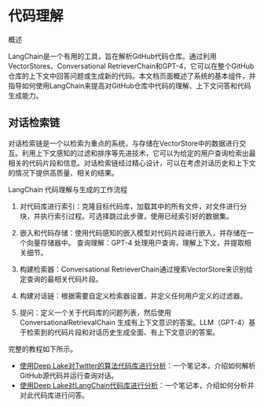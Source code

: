 # 代码理解

概述

LangChain是一个有用的工具，旨在解析GitHub代码仓库。通过利用VectorStores、Conversational RetrieverChain和GPT-4，它可以在整个GitHub仓库的上下文中回答问题或生成新的代码。本文档页面概述了系统的基本组件，并指导如何使用LangChain来提高对GitHub仓库中代码的理解、上下文问答和代码生成能力。

## 对话检索链

对话检索链是一个以检索为重点的系统，与存储在VectorStore中的数据进行交互。利用上下文感知的过滤和排序等先进技术，它可以为给定的用户查询检索出最相关的代码片段和信息。对话检索链经过精心设计，可以在考虑对话历史和上下文的情况下提供高质量、相关的结果。

LangChain 代码理解与生成的工作流程

1. 对代码库进行索引：克隆目标代码库，加载其中的所有文件，对文件进行分块，并执行索引过程。可选择跳过此步骤，使用已经索引好的数据集。

2. 嵌入和代码存储：使用代码感知的嵌入模型对代码片段进行嵌入，并存储在一个向量存储器中。
查询理解：GPT-4 处理用户查询，理解上下文，并提取相关细节。

3. 构建检索器：Conversational RetrieverChain通过搜索VectorStore来识别给定查询的最相关代码片段。

4. 构建对话链：根据需要自定义检索器设置，并定义任何用户定义的过滤器。 

5. 提问：定义一个关于代码库的问题列表，然后使用 ConversationalRetrievalChain 生成有上下文意识的答案。LLM（GPT-4）基于检索到的代码片段和对话历史生成全面、有上下文意识的答案。

完整的教程如下所示。
- [使用Deep Lake对Twitter的算法代码库进行分析](./twitter-the-algorithm-analysis-deeplake.html)：一个笔记本，介绍如何解析GitHub源代码并运行查询对话。
- [使用Deep Lake对LangChain代码库进行分析](./code-analysis-deeplake.html)：一个笔记本，介绍如何分析并对此代码库进行问答。
